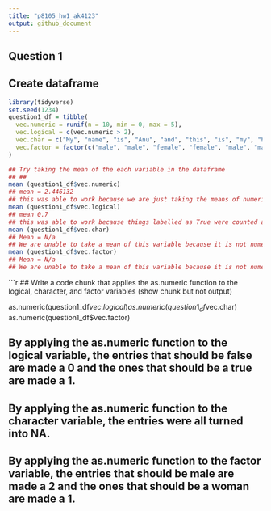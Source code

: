 ```yaml
---
title: "p8105_hw1_ak4123"
output: github_document
---
```

## Question 1

## Create dataframe

```R
library(tidyverse)
set.seed(1234)
question1_df = tibble(
  vec.numeric = runif(n = 10, min = 0, max = 5),
  vec.logical = c(vec.numeric > 2),
  vec.char = c("My", "name", "is", "Anu", "and", "this", "is", "my", "homework", "attempt"),
  vec.factor = factor(c("male", "male", "female", "female", "male", "male", "female", "female", "male", "male"))
)
```
```R
## Try taking the mean of the each variable in the dataframe
## ## 
mean (question1_df$vec.numeric)
## mean = 2.446132
## this was able to work because we are just taking the means of numeric values 
mean (question1_df$vec.logical)
## mean 0.7
## this was able to work because things labelled as True were counted as 1 and False were counted as 2, then the mean was taken of these numeric values. 
mean (question1_df$vec.char)
## Mean = N/a
## We are unable to take a mean of this variable because it is not numeric or logical 
mean (question1_df$vec.factor)
## Mean = N/a
## We are unable to take a mean of this variable because it is not numeric or logical 
```
```r
## Write a code chunk that applies the as.numeric function to the logical, character, and factor variables (show chunk but not output)

as.numeric(question1_df$vec.logical)
as.numeric(question1_df$vec.char)
as.numeric(question1_df$vec.factor)

## By applying the as.numeric function to the logical variable, the entries that should be false are made a 0 and the ones that should be a true are made a 1.
## By applying the as.numeric function to the character variable, the entries were all turned into NA.
## By applying the as.numeric function to the factor variable, the entries that should be male are made a 2 and the ones that should be a woman are made a 1. 

